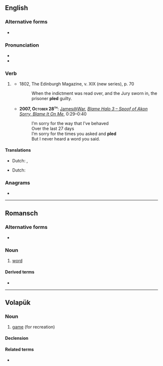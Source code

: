 {{also|PLED}}
==English==

===Alternative forms===
* {{l|en|pleaded}} {{sense|UK}}

===Pronunciation===
* {{IPA|/ˈplɛd/|lang=en}}
* {{rhymes|ɛd|lang=en}}

===Verb===
{{head|en|verb form}}

# {{lb|en|North America|Scotland}} {{en-past of|plead}}
#* 1802, The Edinburgh Magazine, v. XIX (new series), p. 70
#*: When the indictment was read over, and the Jury sworn in, the prisoner '''pled''' guilty.
#* <b>2007, <span style="font-variant:small-caps">October 28<sup>th</sup></span></b>: <span class="plainlinks">[http://www.youtube.com/user/JamesatWar James@War], ''[http://www.youtube.com/watch?v=ZOkF0McZKIw Blame Halo 3 – Spoof of Akon Sorry, Blame It On Me]</span>'', 0:29–0:40
#*: I’m sorry for the way that I’ve behaved<br/>Over the last 27 days<br/>I’m sorry for the times you asked and '''pled'''<br/>But I never heard a word you said.

====Translations====
<!--No translations on non-lemma forms-->
{{trans-top|Past tense of plead}}
* Dutch: {{t+|nl|pleitte}}, {{t+|nl|pleitten}}
{{trans-mid}}
{{trans-bottom}}
{{trans-top|Past participle of plead}}
* Dutch: {{t+|nl|gepleit}}
{{trans-mid}}
{{trans-bottom}}

===Anagrams===
* {{anagrams|en|Delp|LDPE}}

----

==Romansch==

===Alternative forms===
* {{qualifier|Sursilvan}} {{l|rm|plaid}}

===Noun===
{{rm-noun|m}}

# {{lb|rm|Rumantsch Grischun|Sutsilvan|Surmiran|Puter|Vallader}} [[word]]

====Derived terms====
* {{l|rm|pledari}}

----

==Volapük==

===Noun===
{{vo-noun}}

# [[game]] (for recreation)

====Declension====
{{vo-decl-noun}}

====Related terms====
* {{l|vo|pledön}}